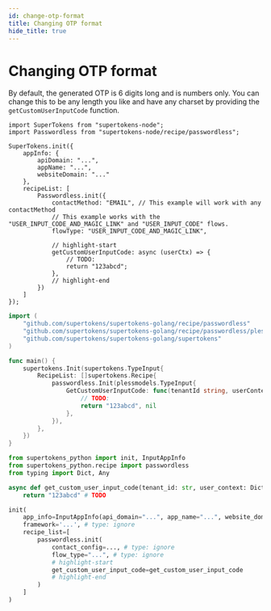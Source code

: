 ```yaml
---
id: change-otp-format
title: Changing OTP format
hide_title: true
---
```


<!-- ./passwordless/common-customizations/sign-in-and-up/change-otp-format.mdx -->


# Changing OTP format

By default, the generated OTP is 6 digits long and is numbers only. You can change this to be any length you like and have any charset by providing the `getCustomUserInputCode` function.

<BackendSDKTabs>
<TabItem value="nodejs">

```tsx
import SuperTokens from "supertokens-node";
import Passwordless from "supertokens-node/recipe/passwordless";

SuperTokens.init({
    appInfo: {
        apiDomain: "...",
        appName: "...",
        websiteDomain: "..."
    },
    recipeList: [
        Passwordless.init({
            contactMethod: "EMAIL", // This example will work with any contactMethod
            // This example works with the "USER_INPUT_CODE_AND_MAGIC_LINK" and "USER_INPUT_CODE" flows.
            flowType: "USER_INPUT_CODE_AND_MAGIC_LINK", 

            // highlight-start
            getCustomUserInputCode: async (userCtx) => {
                // TODO:
                return "123abcd";
            },
            // highlight-end
        })
    ]
});
```
</TabItem>
<TabItem value="go">

```go
import (
	"github.com/supertokens/supertokens-golang/recipe/passwordless"
	"github.com/supertokens/supertokens-golang/recipe/passwordless/plessmodels"
	"github.com/supertokens/supertokens-golang/supertokens"
)

func main() {
	supertokens.Init(supertokens.TypeInput{
		RecipeList: []supertokens.Recipe{
			passwordless.Init(plessmodels.TypeInput{
				GetCustomUserInputCode: func(tenantId string, userContext supertokens.UserContext) (string, error) {
					// TODO:
					return "123abcd", nil
				},
			}),
		},
	})
}
```

</TabItem>
<TabItem value="python">

```python
from supertokens_python import init, InputAppInfo
from supertokens_python.recipe import passwordless
from typing import Dict, Any

async def get_custom_user_input_code(tenant_id: str, user_context: Dict[str, Any]):
    return "123abcd" # TODO

init(
    app_info=InputAppInfo(api_domain="...", app_name="...", website_domain="..."),
    framework='...', # type: ignore
    recipe_list=[
        passwordless.init(
            contact_config=..., # type: ignore
            flow_type="...", # type: ignore
			# highlight-start
            get_custom_user_input_code=get_custom_user_input_code
			# highlight-end            
        )
    ]
)
```

</TabItem>
</BackendSDKTabs>
